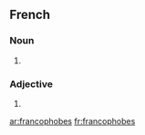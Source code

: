 {{also|Francophobes}}
==French==

===Noun===
{{head|fr|plural}} {{m-p|f-p}}

# {{plural of|francophobe|lang=fr}}

===Adjective===
{{fr-adj-form}}

# {{form of|plural form|francophobe|lang=fr}}

[[ar:francophobes]]
[[fr:francophobes]]